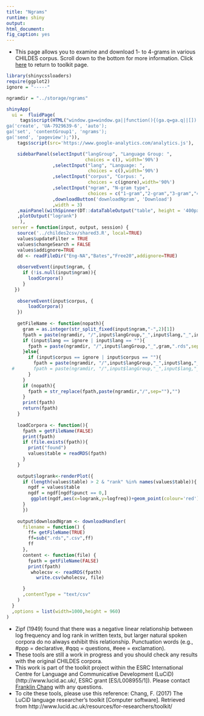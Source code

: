```yaml
---
title: "Ngrams"
runtime: shiny
output: 
html_document: 
fig_caption: yes
---
```


- This page allows you to examine and download 1- to 4-grams in various CHILDES corpus.  Scroll down to the bottom for more information.  Click [here](../) to return to toolkit page.

```r
library(shinycssloaders)
require(ggplot2)
ignore = "-----"

ngramdir = "../storage/ngrams"


```

```r

shinyApp(
  ui =  fluidPage(
     tags$script(HTML("window.ga=window.ga||function(){(ga.q=ga.q||[]).push(arguments)};ga.l=+new Date;
ga('create', 'UA-7929639-6', 'auto');
ga('set', 'contentGroup1', 'ngrams'); 
ga('send', 'pageview');")),
    tags$script(src='https://www.google-analytics.com/analytics.js'),

    sidebarPanel(selectInput("langGroup", "Language Group: ", 
                             choices = c(), width='90%')
                 ,selectInput("lang", "Language: ",
                              choices = c(),width='90%')
                 ,selectInput("corpus", "Corpus: ", 
                              choices = c(ignore),width='90%')
                 ,selectInput("ngram", "N-gram type", 
                              choices = c("1-gram","2-gram","3-gram","4-gram"), selected="unigram",width='90%')
                 ,downloadButton('downloadNgram', 'Download')
                 ,width = 3)
    ,mainPanel(withSpinner(DT::dataTableOutput("table", height = '400px')))
    ,plotOutput("logrank")
     ),
  server = function(input, output, session) {
    source('../childes2csv/shared3.R', local=TRUE)
    values$updateFilter = TRUE
    values$changeSearch = FALSE
    values$addignore=TRUE
    dd <- readFileDir("Eng-NA","Bates","Free20",addignore=TRUE)
    
    observeEvent(input$ngram, {
      if (!is.null(input$ngram)){
        loadCorpora()
      }
   })
    
    observeEvent(input$corpus, {
        loadCorpora()
    })
    
    getFileName <- function(nopath){
      gram = as.integer(str_split_fixed(input$ngram,"-",2)[1])
      fpath = paste(ngramdir, "/",input$langGroup,"_",input$lang,"_",input$corpus, "_",gram,".rds",sep="")
      if (input$lang == ignore | input$lang == ""){
        fpath = paste(ngramdir, "/",input$langGroup,"_",gram,".rds",sep="")
      }else{
        if (input$corpus == ignore | input$corpus == ""){
          fpath = paste(ngramdir, "/",input$langGroup,"_",input$lang,"_",gram,".rds",sep="")
  #       fpath = paste(ngramdir, "/",input$langGroup,"_",input$lang,"_ALL_",gram,".rds",sep="")
        }
      }
      if (nopath){
        fpath = str_replace(fpath,paste(ngramdir,"/",sep=""),"")
      }
      print(fpath)
      return(fpath)
    }
    
    loadCorpora <- function(){
      fpath = getFileName(FALSE)
      print(fpath)
      if (file.exists(fpath)){
        print("found")
        values$table = readRDS(fpath)
      }
    }
    
    output$logrank<-renderPlot({
      if (length(values$table) > 2 & "rank" %in% names(values$table)){
        ngdf = values$table
        ngdf = ngdf[ngdf$punct == 0,]
         ggplot(ngdf,aes(x=logrank,y=logfreq))+geom_point(colour='red')+stat_smooth(method="lm")
      }
      })
    
    output$downloadNgram <- downloadHandler(
      filename = function() { 
        ff= getFileName(TRUE)
        ff=sub(".rds",".csv",ff)
        ff
      },
      content <- function(file) {
        fpath = getFileName(FALSE)
        print(fpath)
         wholecsv <- readRDS(fpath)
           write.csv(wholecsv, file)

      }
      ,contentType = "text/csv"
    )
  }
  ,options = list(width=1000,height = 960)
)
```

- Zipf (1949) found that there was a negative linear relationship between log frequency and log rank in written texts, but larger natural spoken corpora do no always exhibit this relationship.  Punctuation words (e.g., #ppp = declarative, #qqq = questions, #eee = exclamation).
- These tools are still a work in progress and you should check any results with the original CHILDES corpora.  
- This work is part of the toolkit project within the ESRC International Centre for Language and Communicative Development (LuCiD) (http://www.lucid.ac.uk/, ESRC grant [ES/L008955/1]).  Please contact [Franklin Chang](https://sites.google.com/site/sentenceproductionmodel/cv) with any questions.
- To cite these tools, please use this reference: Chang, F. (2017) The LuCiD language researcher's toolkit [Computer software]. Retrieved from http://www.lucid.ac.uk/resources/for-researchers/toolkit/

